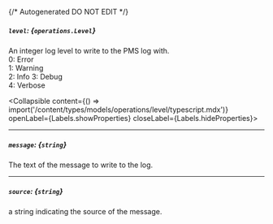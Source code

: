 {/* Autogenerated DO NOT EDIT  */}

##### `level`: *{`operations.Level`}*
An integer log level to write to the PMS log with.  
0: Error  
1: Warning  
2: Info 
3: Debug  
4: Verbose

<Collapsible content={() => import('/content/types/models/operations/level/typescript.mdx')} openLabel={Labels.showProperties} closeLabel={Labels.hideProperties}>
</Collapsible>

---
##### `message`: *{`string`}*
The text of the message to write to the log.

---
##### `source`: *{`string`}*
a string indicating the source of the message.


